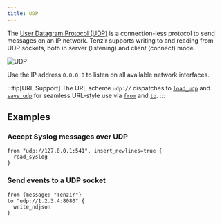 ```yaml
---
title: UDP
---
```


The [User Datagram Protocol
(UDP)](https://en.wikipedia.org/wiki/User_Datagram_Protocol) is a
connection-less protocol to send messages on an IP network.  Tenzir supports
writing to and reading from UDP sockets, both in server (listening) and client
(connect) mode.

![UDP](udp.svg)

Use the IP address `0.0.0.0` to listen on all available network interfaces.

:::tip[URL Support]
The URL scheme `udp://` dispatches to
[`load_udp`](/references/operators/load_udp) and
[`save_udp`](/references/operators/save_udp) for seamless URL-style use via
[`from`](/references/operators/from) and [`to`](/references/operators/to).
:::

## Examples

### Accept Syslog messages over UDP

```tql
from "udp://127.0.0.1:541", insert_newlines=true {
  read_syslog
}
```

### Send events to a UDP socket

```tql
from {message: "Tenzir"}
to "udp://1.2.3.4:8080" {
  write_ndjson
}
```
